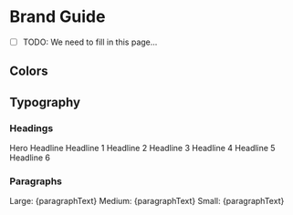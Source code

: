 

<Meta title="Introduction/Brand Guide" />

# Brand Guide

- [ ] TODO: We need to fill in this page...

## Colors

<Theme>
  <ColorPalette />
</Theme>

## Typography

### Headings

<Theme>
  <Heading size="hero">Hero Headline</Heading>
  <Heading size="2xl">Headline 1</Heading>
  <Heading size="xl">Headline 2</Heading>
  <Heading size="lg">Headline 3</Heading>
  <Heading size="md">Headline 4</Heading>
  <Heading size="sm">Headline 5</Heading>
  <Heading size="xs">Headline 6</Heading>
</Theme>

### Paragraphs

<Theme>
  <SimpleGrid columns={3} spacingX={6}>
    <Paragraph size="lg">Large: {paragraphText}</Paragraph>
    <Paragraph size="md">Medium: {paragraphText}</Paragraph>
    <Paragraph size="sm">Small: {paragraphText}</Paragraph>
  </SimpleGrid>
</Theme>
